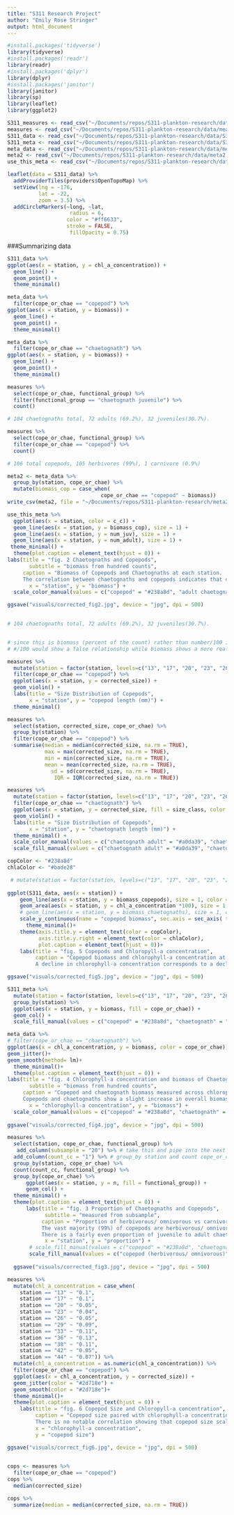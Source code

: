 ```yaml
---
title: "S311 Research Project"
author: "Emily Rose Stringer"
output: html_document
---
```


```r
#install.packages('tidyverse')
library(tidyverse)
#install.packages('readr')
library(readr)
#install.packages('dplyr')
library(dplyr)
#install.packages('janitor')
library(janitor)
library(sp)
library(leaflet)
library(ggplot2)
```

```r
S311_measures <- read_csv("~/Documents/repos/S311-plankton-research/data/S311_measures.csv")
measures <- read_csv("~/Documents/repos/S311-plankton-research/data/measures.csv")
S311_data <- read_csv("~/Documents/repos/S311-plankton-research/data/S311_data.csv")
S311_meta <- read_csv("~/Documents/repos/S311-plankton-research/data/S311_meta.csv")
meta_data <- read_csv("~/Documents/repos/S311-plankton-research/data/meta_data.csv")
meta2 <- read_csv("~/Documents/repos/S311-plankton-research/data/meta2.csv")
use_this_meta <- read_csv("~/Documents/repos/S311-plankton-research/data/use_this_meta.csv")
```

```r
leaflet(data = S311_data) %>%
  addProviderTiles(providers$OpenTopoMap) %>%
  setView(lng = -176,
          lat = -22,
          zoom = 3.5) %>%
  addCircleMarkers(~long, ~lat, 
                    radius = 6,
                   color = "#ff6633",
                   stroke = FALSE,
                    fillOpacity = 0.75)
```

###Summarizing data

```r
S311_data %>%
ggplot(aes(x = station, y = chl_a_concentration)) + 
  geom_line() + 
  geom_point() +
  theme_minimal()
```

```r
meta_data %>%
  filter(cope_or_chae == "copepod") %>%
ggplot(aes(x = station, y = biomass)) + 
  geom_line() + 
  geom_point() +
  theme_minimal()
```

```r
meta_data %>%
  filter(cope_or_chae == "chaetognath") %>%
ggplot(aes(x = station, y = biomass)) + 
  geom_line() + 
  geom_point() +
  theme_minimal()
```

```r
measures %>%
  select(cope_or_chae, functional_group) %>%
  filter(functional_group == "chaetognath juvenile") %>%
  count()

# 104 chaetognaths total, 72 adults (69.2%), 32 juveniles(30.7%).

measures %>%
  select(cope_or_chae, functional_group) %>%
  filter(cope_or_chae == "copepod") %>%
  count()

# 106 total copepods, 105 herbivores (99%), 1 carnivore (0.9%)
```


```r
meta2 <- meta_data %>%
  group_by(station, cope_or_chae) %>%
  mutate(biomass_cop = case_when(
                              cope_or_chae == "copepod" ~ biomass))
write_csv(meta2, file = "~/Documents/repos/S311-plankton-research/meta2.csv")

use_this_meta %>%
  ggplot(aes(x = station, color = c_c)) +
  geom_line(aes(x = station, y = biomass_cop), size = 1) +
  geom_line(aes(x = station, y = num_juv), size = 1) +
  geom_line(aes(x = station, y = num_adult), size = 1) +
 theme_minimal() + 
  theme(plot.caption = element_text(hjust = 0)) +
labs(title = "fig. 2 Chaetognaths and Copepods",
       subtitle = "biomass from hundred counts",
     caption = "Biomass of Copepods and Chaetognaths at each station. 
     The correlation between chaetognaths and copepods indicates that chaetognaths likely impact copepod communities.",
       x = "station", y = "biomass") +
  scale_color_manual(values = c("copepod" = "#238a8d", "adult chaetognath" = "#440154", "juvenile chaetognath" = "#bade28"), name = "")

ggsave("visuals/corrected_fig2.jpg", device = "jpg", dpi = 500)

      
# 104 chaetognaths total, 72 adults (69.2%), 32 juveniles(30.7%).


# since this is biomass (percent of the count) rather than number/100 is it indicative of a relationship or is the relationship still constrained by the fact that this is out of 100
# #/100 would show a false relationship while biomass shows a more realistic relationship of what is in the plankton?
```


```r
measures %>%
  mutate(station = factor(station, levels=c("13", "17", "20", "23", "26", "29", "33", "36", "38", "42", "44"))) %>%
  filter(cope_or_chae == "copepod") %>%
  ggplot(aes(x = station, y = corrected_size)) +
  geom_violin() +
  labs(title = "Size Distribution of Copepods", 
       x = "station", y = "copepod length (mm)") + 
  theme_minimal()
```

```r
measures %>%
  select(station, corrected_size, cope_or_chae) %>%
  group_by(station) %>%
  filter(cope_or_chae == "copepod") %>%
  summarise(median = median(corrected_size, na.rm = TRUE), 
            max = max(corrected_size, na.rm = TRUE),
            min = min(corrected_size, na.rm = TRUE),
            mean = mean(corrected_size, na.rm = TRUE), 
              sd = sd(corrected_size, na.rm = TRUE), 
               IQR = IQR(corrected_size, na.rm = TRUE))
```


```r
measures %>%
  mutate(station = factor(station, levels=c("13", "17", "20", "23", "26", "29", "33", "36", "38", "42", "44"))) %>%
  filter(cope_or_chae == "chaetognath") %>%
  ggplot(aes(x = station, y = corrected_size, fill = size_class, color = size_class)) +
  geom_violin() +
  labs(title = "Size Distribution of Copepods", 
       x = "station", y = "chaetognath length (mm)") + 
  theme_minimal() + 
  scale_color_manual(values = c("chaetognath adult" = "#a0da39", "chaetognath juvenile" = "#365c8d"), guide = "none") +
  scale_fill_manual(values = c("chaetognath adult" = "#a0da39", "chaetognath juvenile" = "#365c8d"))
```

```r
copColor <- "#238a8d"
chlaColor <- "#bade28"

 # mutate(station = factor(station, levels=c("13", "17", "20", "23", "26", "29", "33", "36", "38", "42", "44"))) %>%
   
ggplot(S311_data, aes(x = station)) +
    geom_line(aes(x = station, y = biomass_copepods), size = 1, color = "#238a8d") +
    geom_area(aes(x = station, y = chl_a_concentration *100), size = 1, color = "#bade28", fill = "#bade28") +
    # geom_line(aes(x = station, y = biomass_chaetognaths), size = 1, color = "#238a8d") +
    scale_y_continuous(name = "copepod biomass", sec.axis = sec_axis( trans=~./100, name="Chl-a concentration")) +
      theme_minimal()+
    theme(axis.title.y = element_text(color = copColor),
          axis.title.y.right = element_text(color = chlaColor), 
          plot.caption = element_text(hjust = 0))+
    labs(title = "fig. 5 Copepods and Chloropyll-a concentration", 
         caption = "Copepod biomass and chlorophyll-a concentration at each station. 
         A decline in chlorophyll-a concentration corresponds to a decline in copepod biomass, but overall there is little correlation.") 

ggsave("visuals/corrected_fig5.jpg", device = "jpg", dpi = 500)
```

```r
S311_meta %>%
  mutate(station = factor(station, levels=c("13", "17", "20", "23", "26", "29", "33", "36", "38", "42", "44"))) %>%
  group_by(station) %>%
  ggplot(aes(x = station, y = biomass, fill = cope_or_chae)) +
  geom_col() +
  scale_fill_manual(values = c("copepod" = "#238a8d", "chaetognath" = "#440154"))
```


```r
meta_data %>%
# filter(cope_or_chae == "chaetognath") %>%
ggplot(aes(x = chl_a_concentration, y = biomass, color = cope_or_chae)) +
geom_jitter()+
geom_smooth(method= lm)+
  theme_minimal()+
  theme(plot.caption = element_text(hjust = 0)) +
labs(title = "fig. 4 Chlorophyll-a concentration and biomass of Chaetognaths and Copepods",
       subtitle = "biomass from hundred counts", 
     caption = "Copepod and chaetognath biomass measured across chlorophyll-a concentration. 
     Copepods and chaetognaths show a slight increase in overall biomass with the increase of chlorophyll-a.",
       x = "chlorophyll-a concentration", y = "biomass") + 
  scale_color_manual(values = c("copepod" = "#238a8d", "chaetognath" = "#440154"), name = "")
   
ggsave("visuals/corrected_fig4.jpg", device = "jpg", dpi = 500) 
```

```r
measures %>% 
  select(station, cope_or_chae, functional_group) %>%
   add_column(subsample = "20") %>% # take this and pipe into the next graph
  add_column(count_cc = "1") %>% # group_by station and count cope_or_chae to understand the total in the sample
  group_by(station, cope_or_chae) %>%
  count(count_cc, functional_group) %>% 
  group_by(cope_or_chae) %>%
      ggplot(aes(x = station, y = n, fill = functional_group)) +
      geom_col() +
  theme_minimal() +
  theme(plot.caption = element_text(hjust = 0)) +
      labs(title = "fig. 3 Proportion of Chaetognaths and Copepods",
            subtitle = "measured from subsample", 
           caption = "Proportion of herbivorous/ omnivorous vs carnivorous copepods and adult vs juvenile chaetognaths.
           The vast majority (99%) of copepods are herbivorous/ omnivorous.
           There is a fairly even proportion of juvenile to adult chaetognaths.",
            x = "station", y = "proportion") + 
       # scale_fill_manual(values = c("copepod" = "#238a8d", "chaetognath" = "#440154"), name = "") +
       scale_fill_manual(values = c("copepod (herbivorous/ omnivorous)" = "#29af7f", "copepod (carnivorous)" = "#bade28", "chaetognath adult" = "#440154", "chaetognath juvenile" = "#2d718e"), name = "")
        
  ggsave("visuals/corrected_fig3.jpg", device = "jpg", dpi = 500)
```

```r
measures %>%
  mutate(chl_a_concentration = case_when(
    station == "13" ~ "0.1", 
    station == "17" ~ "0.1",
    station == "20" ~ "0.05",
    station == "23" ~ "0.04",
    station == "26" ~ "0.05",
    station == "29" ~ "0.09",
    station == "33" ~ "0.11",
    station == "36" ~ "0.13",
    station == "38" ~ "0.11",
    station == "42" ~ "0.05",
    station == "44" ~ "0.07")) %>%
  mutate(chl_a_concentration = as.numeric(chl_a_concentration)) %>%
  filter(cope_or_chae == "copepod") %>%
  ggplot(aes(x = chl_a_concentration, y = corrected_size)) + 
  geom_jitter(color = "#2d718e") +
  geom_smooth(color = "#2d718e")+
  theme_minimal()+
  theme(plot.caption = element_text(hjust = 0)) +
    labs(title = "fig. 6 Copepod Size and Chloropyll-a concentration",
         caption = "Copepod size paired with chlorophyll-a concentration. 
         There is no notable correlation showing that copepod size scales with chlorophyll-a concentration.",
         x = "chlorophyll-a concentration", 
         y = "copepod size")

ggsave("visuals/correct_fig6.jpg", device = "jpg", dpi = 500)

                              
cops <- measures %>%
  filter(cope_or_chae == "copepod")
cops %>%
  median(corrected_size)

cops %>% 
  summarize(median = median(corrected_size, na.rm = TRUE))
```

